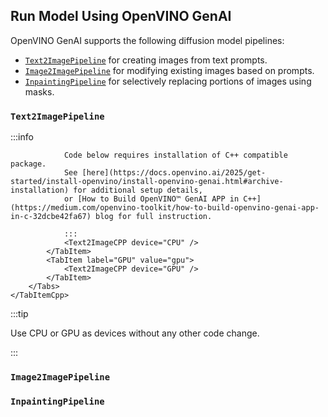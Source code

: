 


## Run Model Using OpenVINO GenAI

OpenVINO GenAI supports the following diffusion model pipelines:
- [`Text2ImagePipeline`](https://docs.openvino.ai/2025/api/genai_api/_autosummary/openvino_genai.Text2ImagePipeline.html) for creating images from text prompts.
- [`Image2ImagePipeline`](https://docs.openvino.ai/2025/api/genai_api/_autosummary/openvino_genai.Image2ImagePipeline.html) for modifying existing images based on prompts.
- [`InpaintingPipeline`](https://docs.openvino.ai/2025/api/genai_api/_autosummary/openvino_genai.InpaintingPipeline.html) for selectively replacing portions of images using masks.

### `Text2ImagePipeline`

<LanguageTabs>
    <TabItemPython>
        <Tabs groupId="device">
            <TabItem label="CPU" value="cpu">
                <Text2ImagePython device="CPU" />
            </TabItem>
            <TabItem label="GPU" value="gpu">
                <Text2ImagePython device="GPU" />
            </TabItem>
        </Tabs>
    </TabItemPython>
    <TabItemCpp>
        <Tabs groupId="device">
            <TabItem label="CPU" value="cpu">
                :::info

                Code below requires installation of C++ compatible package.
                See [here](https://docs.openvino.ai/2025/get-started/install-openvino/install-openvino-genai.html#archive-installation) for additional setup details,
                or [How to Build OpenVINO™ GenAI APP in C++](https://medium.com/openvino-toolkit/how-to-build-openvino-genai-app-in-c-32dcbe42fa67) blog for full instruction.

                :::
                <Text2ImageCPP device="CPU" />
            </TabItem>
            <TabItem label="GPU" value="gpu">
                <Text2ImageCPP device="GPU" />
            </TabItem>
        </Tabs>
    </TabItemCpp>
</LanguageTabs>

:::tip

Use CPU or GPU as devices without any other code change.

:::

### `Image2ImagePipeline`

<LanguageTabs>
    <TabItemPython>
        <Tabs groupId="device">
            <TabItem label="CPU" value="cpu">
                <Image2ImagePython device="CPU" />
            </TabItem>
            <TabItem label="GPU" value="gpu">
                <Image2ImagePython device="GPU" />
            </TabItem>
        </Tabs>
    </TabItemPython>
    <TabItemCpp>
        <Tabs groupId="device">
            <TabItem label="CPU" value="cpu">
                <Image2ImageCPP device="CPU" />
            </TabItem>
            <TabItem label="GPU" value="gpu">
                <Image2ImageCPP device="GPU" />
            </TabItem>
        </Tabs>
    </TabItemCpp>
</LanguageTabs>

### `InpaintingPipeline`

<LanguageTabs>
    <TabItemPython>
        <Tabs groupId="device">
            <TabItem label="CPU" value="cpu">
                <InpaintingPython device="CPU" />
            </TabItem>
            <TabItem label="GPU" value="gpu">
                <InpaintingPython device="GPU" />
            </TabItem>
        </Tabs>
    </TabItemPython>
    <TabItemCpp>
        <Tabs groupId="device">
            <TabItem label="CPU" value="cpu">
                <InpaintingCPP device="CPU" />
            </TabItem>
            <TabItem label="GPU" value="gpu">
                <InpaintingCPP device="GPU" />
            </TabItem>
        </Tabs>
    </TabItemCpp>
</LanguageTabs>
